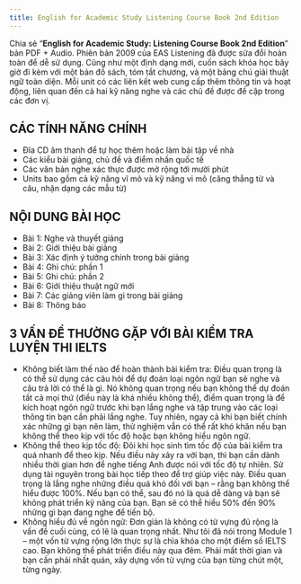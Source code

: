 ---
title: English for Academic Study Listening Course Book 2nd Edition
---

Chia sẻ “**English for Academic Study: Listening Course Book 2nd Edition**” bản PDF + Audio. Phiên bản 2009 của EAS Listening đã được sửa đổi hoàn toàn để dễ sử dụng. Cũng như một định dạng mới, cuốn sách khóa học bây giờ đi kèm với một bản đồ sách, tóm tắt chương, và một bảng chú giải thuật ngữ toàn diện. Mỗi unit có các liên kết web cung cấp thêm thông tin và hoạt động, liên quan đến cả hai kỹ năng nghe và các chủ đề được đề cập trong các đơn vị.

## CÁC TÍNH NĂNG CHÍNH
- Đĩa CD âm thanh để tự học thêm hoặc làm bài tập về nhà
- Các kiểu bài giảng, chủ đề và điểm nhấn quốc tế
- Các văn bản nghe xác thực được mở rộng tới mười phút
- Units bao gồm cả kỹ năng vĩ mô và kỹ năng vi mô (căng thẳng từ và câu, nhận dạng các mẫu từ)

## NỘI DUNG BÀI HỌC
- Bài 1: Nghe và thuyết giảng
- Bài 2: Giới thiệu bài giảng
- Bài 3: Xác định ý tưởng chính trong bài giảng
- Bài 4: Ghi chú: phần 1
- Bài 5: Ghi chú: phần 2
- Bài 6: Giới thiệu thuật ngữ mới
- Bài 7: Các giảng viên làm gì trong bài giảng
- Bài 8: Thông báo

## 3 VẤN ĐỀ THƯỜNG GẶP VỚI BÀI KIỂM TRA LUYỆN THI IELTS
- Không biết làm thế nào để hoàn thành bài kiểm tra: Điều quan trọng là có thể sử dụng các câu hỏi để dự đoán loại ngôn ngữ bạn sẽ nghe và câu trả lời có thể là gì. Nó không quan trọng nếu bạn không thể dự đoán tất cả mọi thứ (điều này là khá nhiều không thể), điểm quan trọng là để kích hoạt ngôn ngữ trước khi bạn lắng nghe và tập trung vào các loại thông tin bạn cần phải lắng nghe. Tuy nhiên, ngay cả khi bạn biết chính xác những gì bạn nên làm, thử nghiệm vẫn có thể rất khó khăn nếu bạn không thể theo kịp với tốc độ hoặc bạn không hiểu ngôn ngữ.
- Không thể theo kịp tốc độ: Đôi khi học sinh tìm tốc độ của bài kiểm tra quá nhanh để theo kịp. Nếu điều này xảy ra với bạn, thì bạn cần dành nhiều thời gian hơn để nghe tiếng Anh được nói với tốc độ tự nhiên. Sử dụng tài nguyên trong bài học tiếp theo để trợ giúp việc này. Điều quan trọng là lắng nghe những điều quá khó đối với bạn – rằng bạn không thể hiểu được 100%. Nếu bạn có thể, sau đó nó là quá dễ dàng và bạn sẽ không phát triển kỹ năng của bạn. Bạn sẽ có thể hiểu 50% đến 90% những gì bạn đang nghe để tiến bộ.
- Không hiểu đủ về ngôn ngữ: Đơn giản là không có từ vựng đủ rộng là vấn đề cuối cùng, có lẽ là quan trọng nhất. Như tôi đã nói trong Module 1 – một vốn từ vựng rộng lớn thực sự là chìa khóa cho một điểm số IELTS cao. Bạn không thể phát triển điều này qua đêm. Phải mất thời gian và bạn cần phải nhất quán, xây dựng vốn từ vựng của bạn từng chút một, từng ngày.